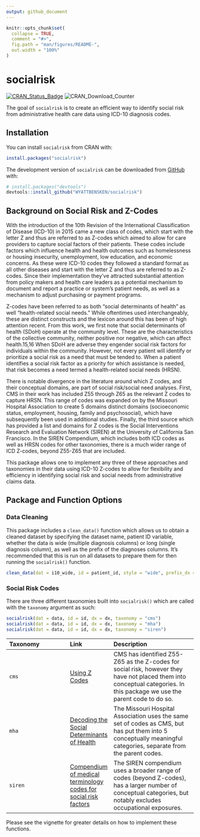 ```yaml
---
output: github_document
---
```


<!-- README.md is generated from README.Rmd. Please edit that file -->

```r
knitr::opts_chunk$set(
  collapse = TRUE,
  comment = "#>",
  fig.path = "man/figures/README-",
  out.width = "100%"
)
```

# socialrisk

<!-- badges: start -->
[![CRAN\_Status\_Badge](https://www.r-pkg.org/badges/version/socialrisk)](https://cran.r-project.org/package=socialrisk)
![CRAN\_Download\_Counter](http://cranlogs.r-pkg.org/badges/grand-total/socialrisk)
<!-- badges: end -->

The goal of `socialrisk` is to create an efficient way to identify social risk from administrative health care data using ICD-10 diagnosis codes.

## Installation

You can install `socialrisk` from CRAN with:

```r
install.packages("socialrisk")
```

The development version of `socialrisk` can be downloaded from [GitHub](https://github.com/WYATTBENSKEN/socialrisk) with:

``` r
# install.packages("devtools")
devtools::install_github("WYATTBENSKEN/socialrisk")
```

## Background on Social Risk and Z-Codes

With the introduction of the 10th Revision of the International Classification of Disease (ICD-10) in 2015 came a new class of codes, which start with the letter Z and thus are referred to as Z-codes which aimed to allow for care providers to capture social factors of their patients. These codes include factors which influence health and health outcomes such as homelessness or housing insecurity, unemployment, low education, and economic concerns. As these were ICD-10 codes they followed a standard format as all other diseases and start with the letter Z and thus are referred to as Z-codes. Since their implementation they’ve attracted substantial attention from policy makers and health care leaders as a potential mechanism to document and report a practice or system’s patient needs, as well as a mechanism to adjust purchasing or payment programs. 

Z-codes have been referred to as both “social determinants of health” as well “health-related social needs.” While oftentimes used interchangeably, these are distinct constructs and the lexicon around this has been of high attention recent. From this work, we first note that social determinants of health (SDoH) operate at the community level. These are the characteristics of the collective community, neither positive nor negative, which can affect health.15,16 When SDoH are adverse they engender social risk factors for individuals within the community. However, not every patient will identify or prioritize a social risk as a need that must be tended to. When a patient identifies a social risk factor as a priority for which assistance is needed, that risk becomes a need termed a health-related social needs (HRSN).

There is notable divergence in the literature around which Z codes, and their conceptual domains, are part of social risk/social need analyses. First, CMS in their work has included Z55 through Z65 as the relevant Z codes to capture HRSN. This range of codes was expanded on by the Missouri Hospital Association to create 5 domains distinct domains (socioeconomic status, employment, housing, family and psychosocial), which have subsequently been used in additional studies. Finally, the third source which has provided a list and domains for Z codes is the Social Interventions Research and Evaluation Network (SIREN) at the University of California San Francisco. In the SIREN Compendium, which includes both ICD codes as well as HRSN codes for other taxonomies, there is a much wider range of ICD Z-codes, beyond Z55-Z65 that are included.

This package allows one to implement any three of these approaches and taxonomies in their data using ICD-10 Z-codes to allow for flexibility and efficiency in identifying social risk and social needs from administrative claims data.

## Package and Function Options

### Data Cleaning

This package includes a `clean_data()` function which allows us to obtain a cleaned dataset by specifying the dataset name, patient ID variable, whether the data is wide (multiple diagnosis columns) or long (single diagnosis column), as well as the prefix of the diagnoses columns. It's recommended that this is run on all datasets to prepare them for then running the `socialrisk()` function.

```r
clean_data(dat = i10_wide, id = patient_id, style = "wide", prefix_dx = "dx")
```
### Social Risk Codes

There are three different taxonomies built into `socialrisk()` which are called with the `taxonomy` argument as such:

```r
socialrisk(dat = data, id = id, dx = dx, taxonomy = "cms")
socialrisk(dat = data, id = id, dx = dx, taxonomy = "mha")
socialrisk(dat = data, id = id, dx = dx, taxonomy = "siren")
```

| Taxonomy | Link | Description | 
| :------- | :--- | :---------- |
| `cms` | [Using Z Codes](https://www.cms.gov/files/document/zcodes-infographic.pdf) | CMS has identified Z55-Z65 as the Z-codes for social risk, however they have not placed them into conceptual categories. In this package we use the parent code to do so. |
| `mha` | [Decoding the Social Determinants of Health](https://www.mhanet.com/mhaimages/Policy_Briefs/PolicyBrief_SDOH.pdf) | The Missouri Hospital Association uses the same set of codes as CMS, but has put them into 5 conceptually meaningful categories, separate from the parent codes. | 
| `siren` | [Compendium of medical terminology codes for social risk factors](https://sirenetwork.ucsf.edu/tools-resources/resources/compendium-medical-terminology-codes-social-risk-factors) | The SIREN compendium uses a broader range of codes (beyond Z-codes), has a larger number of conceptual categories, but notably excludes occupational exposures. |

Please see the vignette for greater details on how to implement these functions.

